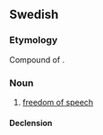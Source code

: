 ==Swedish==

===Etymology===
Compound of {{compound|sv|yttrande|frihet|t1=uttrance, expression|t2=freedom}}.

===Noun===
{{sv-noun|c}}

# [[freedom of speech]]

====Declension====
{{sv-noun-unc-irreg-c|2=yttrandefriheten}}
